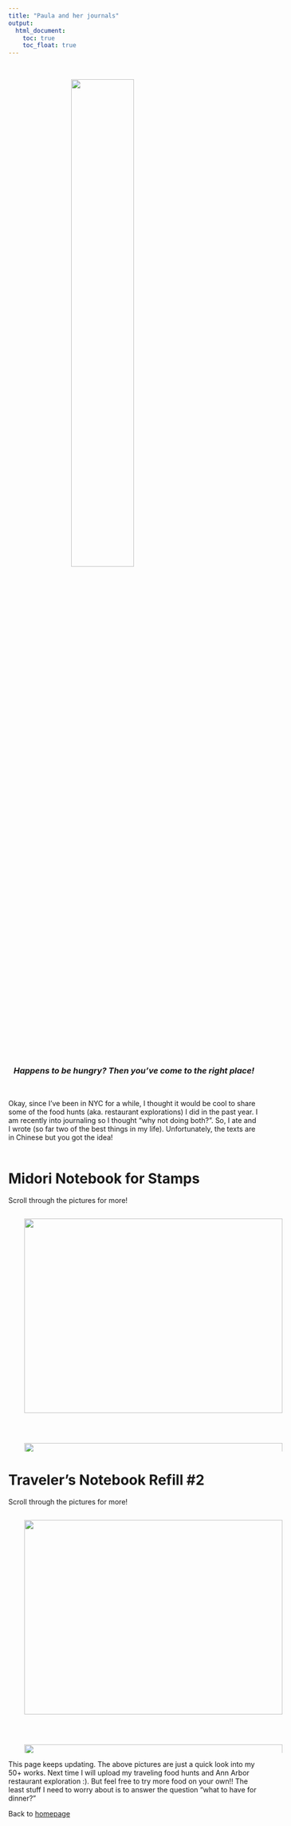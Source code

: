 ```yaml
---
title: "Paula and her journals"
output: 
  html_document:
    toc: true
    toc_float: true
---
```

<br>

<style>
img {
  display: block;
  margin-left: auto;
  margin-right: auto;
}
</style>
<img src="images/hungry.gif" style="width:50%">
<center>
<p><h3><em>Happens to be hungry? Then you've come to the right place!</em></h3></p>
</center>
<br>

Okay, since I've been in NYC for a while, I thought it would be cool to share some of the food hunts (aka. restaurant explorations) I did in the past year. I am recently into journaling so I thought "why not doing both?". So, I ate and I wrote (so far two of the best things in my life). Unfortunately, the texts are in Chinese but you got the idea! <br><br>



# Midori Notebook for Stamps

Scroll through the pictures for more!

<div style="height:480px;width:640px;overflow:scroll;">
<img src="images/IMG_2420.jpeg" style="width:90%"><br>
<img src="images/IMG_2421.jpeg" style="width:90%"><br>
<img src="images/IMG_2422.jpeg" style="width:90%"><br>
<img src="images/IMG_2423.jpeg" style="width:90%"><br>
<img src="images/IMG_2424.jpeg" style="width:90%"><br>
<img src="images/IMG_2425.jpeg" style="width:90%"><br>
<img src="images/IMG_2426.jpeg" style="width:90%">
</div>

# Traveler's Notebook Refill #2
Scroll through the pictures for more! 

<div style="height:480px;width:640px;overflow:scroll;">
<img src="images/IMG_2431.jpeg" style="width:90%"><br>
<img src="images/IMG_2432.jpeg" style="width:90%"><br>
<img src="images/IMG_2433.jpeg" style="width:90%"><br>
<img src="images/IMG_2434.jpeg" style="width:90%"><br>
<img src="images/IMG_2435.jpeg" style="width:90%"><br>
<img src="images/IMG_2430.jpeg" style="width:90%">
</div>


This page keeps updating. The above pictures are just a quick look into my 50+ works. Next time I will upload my traveling food hunts and Ann Arbor restaurant exploration :). But feel free to try more food on your own!! The least stuff I need to worry about is to answer the question "what to have for dinner?"

Back to [homepage](index.html)